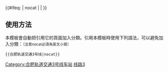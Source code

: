 {{鐵道路線|
| 模板名稱 = 合肥轨道交通3号线
| 名稱 =[[合肥轨道交通]][[合肥轨道交通3号线|3号线]]
| 代表色 = {{HFM color|3}}
| 車站列表 =   [[相城路站|相城路]] - '''[[职教城东站|职教城东]]'''{{合肥轨道交通线路名|9|9}} - [[职教城站|职教城]] - [[幼儿师范站|幼儿师范]] - [[文浍苑站|文浍苑]] - [[勤劳村站|勤劳村]] - [[新海大道站|新海大道]] - [[窦桥湾站|窦桥湾]] - '''[[方庙站|方庙]]''' {{合肥轨道交通线路名|4|4}} - [[竹丝滩站|竹丝滩]] - '''[[合肥站 (合肥轨道交通)|合肥火车站]]''' {{合肥轨道交通线路名|1|1}} - [[鸭林冲站|鸭林冲]] - [[淮南路站|淮南路]] - '''[[一里井站|一里井]]''' {{合肥轨道交通线路名|8|8}} - '''[[海棠站|海棠]]''' {{合肥轨道交通线路名|5|5}} - [[郑河站|郑河]] - [[四泉桥站|四泉桥]] - [[杏花村站 (合肥)|杏花村]] - '''[[合肥西站 (合肥轨道交通)|合肥西站]]''' {{合肥轨道交通线路名|S1|S1}} - [[南新庄站 (合肥)|南新庄]] - '''[[西七里塘站|西七里塘]]''' {{合肥轨道交通线路名|2|2}} - [[国防科技大学站|国防科技大学]] - '''[[洪岗站|洪岗]]''' {{合肥轨道交通线路名|6|6}} - [[市政务中心站|市政务中心]] - [[合肥大剧院站|合肥大剧院]] - '''[[图书馆站|图书馆]]''' {{合肥轨道交通线路名|4|4}} - [[省博物院站|省博物院]] - [[安医大二附院站|安医大二附院]]  - '''[[繁华大道站|繁华大道]]''' {{合肥轨道交通线路名|7|7}} - [[大学城北站 (合肥)|大学城北]] - [[工大翡翠湖校区站|工大翡翠湖校区]] - [[安大磬苑校区站|安大磬苑校区]]- [[幸福坝站|幸福坝]] - [[云谷路站 (合肥轨道交通3号线)|云谷路]] - [[青年路站(合肥)|青年路]] - [[仙霞路站|仙霞路]] - '''[[站前路站|站前路]]''' {{合肥轨道交通线路名|9|9}} - [[芮祠路站|芮祠路]] - [[北张路站|北张路]] - [[深圳路站|深圳路]]- [[馆驿路站|馆驿路]]
}}
<includeonly>{{#ifeq: {{{1}}} | nocat | <!--空--> | [[Category:合肥轨道交通3号线车站]] }}</includeonly><noinclude>

==使用方法==
本模板會自動把引用它的頁面加入分類。引用本模板時使用下列語法，可以避免加入分類：<small>（注意nocat必須為英文小寫）</small>
 <nowiki>{{</nowiki>合肥轨道交通3号线<nowiki>|nocat}}</nowiki>

[[Category:合肥轨道交通模板|线路3]]</noinclude>